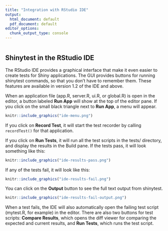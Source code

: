 ```yaml
---
title: "Integration with RStudio IDE"
output:
  html_document: default
  pdf_document: default
editor_options:
  chunk_output_type: console
---
```


```r
```

## Shinytest in the RStudio IDE

The RStudio IDE provides a graphical interface that make it even easier to create tests for Shiny applications. The GUI provides buttons for running shinytest commands, so that you don't have to remember them. These features are available in version 1.2 of the IDE and above.

When an application file (app.R, server.R, ui.R, or global.R) is open in the editor, a button labeled **Run App** will show at the top of the editor pane. If you click on the small black triangle next to **Run App**, a menu will appear.

```r
knitr::include_graphics("ide-menu.png")
```

If you click on **Record Test**, it will start the test recorder by calling `recordTest()` for that application.

If you click on **Run Tests**, it will run all the test scripts in the tests/ directory, and display the results in the Build pane. If the tests pass, it will look something like this:

```r
knitr::include_graphics("ide-results-pass.png")
```

If any of the tests fail, it will look like this:

```r
knitr::include_graphics("ide-results-fail.png")
```

You can click on the **Output** button to see the full text output from shinytest.

```r
knitr::include_graphics("ide-results-fail-output.png")
```

When a test fails, the IDE will also automatically open the failing test script (mytest.R, for example) in the editor. There are also two buttons for test scripts: **Compare Results**, which opens the diff viewer for comparing the expected and current results, and **Run Tests**, which runs the test script.
